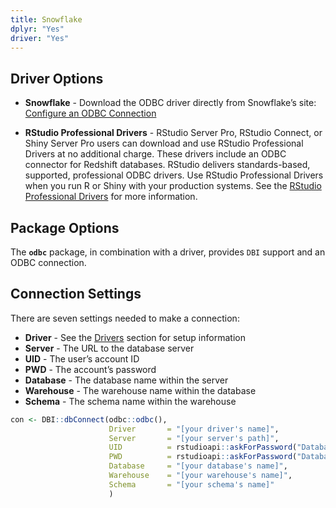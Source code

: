 ```yaml
---
title: Snowflake
dplyr: "Yes"
driver: "Yes"
---
```



## Driver Options

- **Snowflake** - Download the ODBC driver directly from Snowflake's site: [Configure an ODBC Connection](https://docs.snowflake.com/en/user-guide/odbc.html)

- **RStudio Professional Drivers** - RStudio Server Pro, RStudio Connect, or Shiny Server Pro users can download and use RStudio Professional Drivers at no additional charge. These drivers include an ODBC connector for Redshift databases.  RStudio delivers standards-based, supported, professional ODBC drivers. Use RStudio Professional Drivers when you run R or Shiny with your production systems. See the [RStudio Professional Drivers](https://www.rstudio.com/products/drivers/) for more information. 

## Package Options

The **`odbc`** package, in combination with a driver, provides `DBI` support and an ODBC connection.

## Connection Settings

There are seven settings needed to make a connection:

  - **Driver** - See the [Drivers](/drivers) section for setup information 
  - **Server** - The URL to the database server
  - **UID** - The user's account ID 
  - **PWD** - The account's password
  - **Database** - The database name within the server
  - **Warehouse** - The warehouse name within the database
  - **Schema** - The schema name within the warehouse

```r

con <- DBI::dbConnect(odbc::odbc(),
                      Driver       = "[your driver's name]",
                      Server       = "[your server's path]",
                      UID          = rstudioapi::askForPassword("Database user"),
                      PWD          = rstudioapi::askForPassword("Database password"),
                      Database     = "[your database's name]",
                      Warehouse    = "[your warehouse's name]",
                      Schema       = "[your schema's name]"
                      )

```
